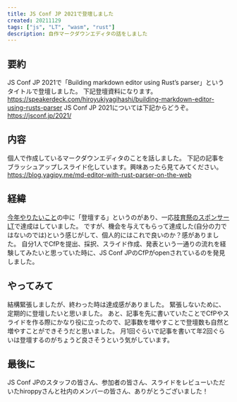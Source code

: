 ```yaml
---
title: JS Conf JP 2021で登壇しました
created: 20211129
tags: ["js", "LT", "wasm", "rust"]
description: 自作マークダウンエディタの話をしました
---
```


## 要約
JS Conf JP 2021で「Building markdown editor using Rust’s parser」というタイトルで登壇しました。
下記登壇資料になります。
https://speakerdeck.com/hiroyukiyagihashi/building-markdown-editor-using-rusts-parser
JS Conf JP 2021については下記からどうぞ。
https://jsconf.jp/2021/

## 内容
個人で作成しているマークダウンエディタのことを話しました。
下記の記事をブラッシュアップしスライド化しています。興味あったら見てみてください。
https://blog.yagipy.me/md-editor-with-rust-parser-on-the-web

## 経緯
[今年やりたいこと](https://blog.yagipy.me/2021-plan)の中に「登壇する」というのがあり、一応[技育祭のスポンサーLT](https://blog.yagipy.me/geeksai-lt)で達成はしていました。
ですが、機会を与えてもらって達成した(自分の力ではないのでは)という感じがして、個人的にはこれで良いのか？感がありました。
自分1人でCfPを提出、採択、スライド作成、発表という一通りの流れを経験してみたいと思っていた時に、JS Conf JPのCfPがopenされているのを発見しました。

## やってみて
結構緊張しましたが、終わった時は達成感がありました。
緊張しないために、定期的に登壇したいと思いました。
あと、記事を先に書いていたことでCfPやスライドを作る際にかなり役に立ったので、記事数を増やすことで登壇数も自然と増やすことができそうだと思いました。
月1回ぐらいで記事を書いて年2回ぐらいは登壇するのがちょうど良さそうという気がしています。

## 最後に
JS Conf JPのスタッフの皆さん、参加者の皆さん、スライドをレビューいただいたhiroppyさんと社内のメンバーの皆さん、ありがとうございました！
